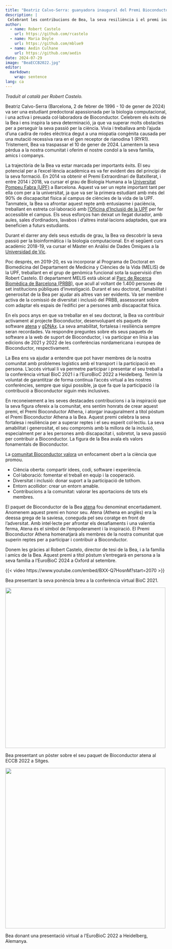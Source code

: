 ```yaml
---
title: "Beatriz Calvo-Serra: guanyadora inaugural del Premi Bioconductor Athena"
description: | 
 Celebrant les contribucions de Bea, la seva resiliència i el premi inaugural Athena en el seu honor.
author:
  - name: Robert Castelo
    url: https://github.com/rcastelo
  - name: Maria Doyle
    url: https://github.com/mblue9
  - name: Aedin Culhane
    url: https://github.com/aedin
date: 2024-07-29
image: "BeaECCB2022.jpg"
editor: 
  markdown: 
    wrap: sentence
lang: ca
---
```


*Traduït al català per Robert Castelo.*

Beatriz Calvo-Serra (Barcelona, 2 de febrer de 1996 - 10 de gener de 2024) va ser una estudiant predoctoral apassionada per la biologia computacional, i una activa i preuada col·laboradora de Bioconductor. Celebrem els èxits de la Bea i ens inspira la seva determinació, ja que va superar molts obstacles per a perseguir la seva passió per la ciència. Vivia i treballava amb l’ajuda d’una cadira de rodes elèctrica degut a una miopatia congènita causada per una mutació recessiva rara en el gen receptor de rianodina 1 (RYR1). Tristement, Bea va traspassar el 10 de gener de 2024. Lamentem la seva pèrdua a la nostra comunitat i oferim el nostre condol a la seva família, amics i companys.

La trajectòria de la Bea va estar marcada per importants èxits. El seu potencial per a l'excel·lència acadèmica es va fer evident des del principi de la seva formació. En 2014 va obtenir el Premi Extraordinari de Batxillerat, i entre 2014 i 2018, va cursar el grau de Biologia Humana a la [Universitat Pompeu Fabra (UPF)](https://www.upf.edu/) a Barcelona. Aquest va ser un repte important tant per ella com per a la universitat, ja que va ser la primera estudiant amb més del 90% de discapacitat física al campus de ciències de la vida de la UPF. Tanmateix, la Bea va afrontar aquest repte amb entusiasme i paciència, treballant en estreta col·laboració amb [l’Oficina d’Inclusió de la UPF](https://www.upf.edu/web/upfinclusio) per fer accessible el campus. Els seus esforços han deixat un llegat durador, amb aules, sales d’ordinadors, lavabos i d’altres instal·lacions adaptades, que ara beneficien a futurs estudiants.

Durant el darrer any dels seus estudis de grau, la Bea va descobrir la seva passió per la bioinformàtica i la biologia computacional. En el següent curs acadèmic 2018-19, va cursar el Màster en Anàlisi de Dades Òmiques a la [Universidad de Vic](https://www.uvic.cat).

Poc després, en 2019-20, es va incorporar al Programa de Doctorat en Biomedicina del Departament de Medicina y Ciències de la Vida (MELIS) de la UPF, treballant en el grup de genòmica funcional sota la supervisió d’en Robert Castelo. El departament MELIS està ubicat al [Parc de Recerca Biomèdica de Barcelona (PRBB)]( https://www.prbb.org), que acull al voltant de 1.400 persones de set institucions públiques d’investigació. Durant el seu doctorat, l’amabilitat i generositat de la Bea per ajudar als altres van ser evidents. Va ser membre activa de la comissió de diversitat i inclusió del PRBB, assessorant sobre com adaptar els espais de l’edifici per a persones amb discapacitat física.

En els pocs anys en que va treballar en el seu doctorat, la Bea va contribuir activament al projecte Bioconductor, desenvolupant els paquets de software [atena](https://bioconductor.org/packages/atena) y [gDNAx](https://bioconductor.org/packages/gDNAx). La seva amabilitat, fortalesa i resiliència sempre seran recordades. Va respondre preguntes sobre els seus paquets de software a la web de suport de Bioconductor, i va participar en línia a las edicions de 2021 y 2022 de les conferèncias nordamericana i europea de Bioconductor, respectivament.

La Bea ens va ajudar a entendre que pot haver membres de la nostra comunitat amb problemes logístics amb el transport i la participació en persona. L’accés virtual li va permetre participar i presentar el seu treball a la conferència virtual BioC 2021 i a l’EuroBioC 2022 a Heidelberg. Tenim la voluntat de garantitzar de forma contínua l’accés virtual a les nostres conferències, sempre que sigui possible, ja que fa que la participació i la contribució a Bioconductor siguin més inclusives.

En reconeixement a les seves destacades contribucions i a la inspiració que la seva figura ofereix a la comunitat, ens sentim honrats de crear aquest premi, el Premi Bioconductor Athena, i atorgar inauguralment a títol pòstum el Premi Bioconductor Athena a la Bea. Aquest premi celebra la seva fortalesa i resiliència per a superar reptes i el seu esperit col·lectiu. La seva amabilitat i generositat, el seu compromís amb la millora de la inclusió, especialment per a les persones amb discapacitat i, sobretot, la seva passió per contribuir a Bioconductor. La figura de la Bea avala els valors fonamentals de Bioconductor.

La [comunitat Bioconductor valora](https://www.bioconductor.org/about/code-of-conduct/) un enfocament obert a la ciència que promou.

- Ciència oberta: compartir idees, codi, software i experiència.
- Col·laboració: fomentar el treball en equip i la cooperació.
- Diversitat i inclusió: donar suport a la participació de tothom.
- Entorn acollidor: crear un entorn amable.
- Contribucions a la comunitat: valorar les aportacions de tots els membres.

El paquet de Bioconductor de la Bea [atena](https://bioconductor.org/packages/atena) fou denominat encertadament. Anomenem aquest premi en honor seu. Atena (Athena en anglès) era la deessa grega de la saviesa, coneguda pel seu coratge en front de l'adversitat. Amb intel·lecte per afrontar els desafiaments i una valentia ferma, Atena és el símbol de l’empoderament i la inspiració. El Premi Bioconductor Athena homenatjarà als membres de la nostra comunitat que superin reptes per a participar i contribuir a Bioconductor.

Donem les gràcies al Robert Castelo, director de tesi de la Bea, i a la família i amics de la Bea. Aquest premi a títol pòstum s’entregarà en persona a la seva família a l’EuroBioC 2024 a Oxford al setembre.

::: {#fig-video}

{{< video https://www.youtube.com/embed/BXX-Q7HosnM?start=2070 >}}

Bea presentant la seva ponència breu a la conferència virtual BioC 2021.

:::


::: {#fig-eccb2022}

![](BeaECCB2022.jpg){height="500px"}

Bea presentant un pòster sobre el seu paquet de Bioconductor atena al ECCB 2022 a Sitges.

:::

::: {#fig-bioc2022}

![](BeaEuroBioC2022.jpg){height="500px"}

Bea donant una presentació virtual a l’EuroBioC 2022 a Heidelberg, Alemanya.

:::
